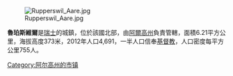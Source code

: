 [[Image:Rupperswil_Aare.jpg|right]]

'''魯珀斯維爾'''是[[瑞士|瑞士]]的城鎮，位於該國北部，由[[阿爾高州|阿爾高州]]負責管轄，面積6.21平方公里，海拔高度373米，2012年人口4,691，一半人口信奉[[基督教|基督教]]，人口密度每平方公里755人。

{{Switzerland-geo-stub}}
[[Category:阿尔高州的市镇|Category:阿尔高州的市镇]]